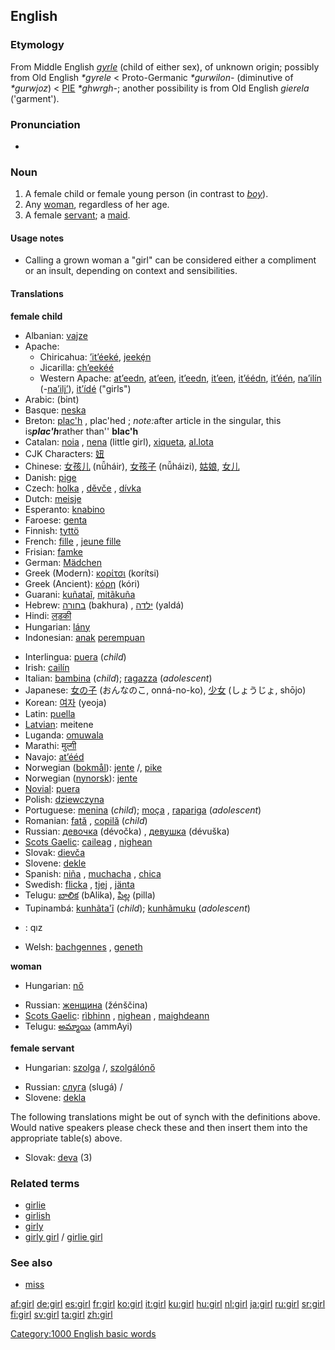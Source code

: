 {{wikipedia}}
==English==

{{rank|wish|gone|times|334|girl|during|several|either}}

===Etymology===
From Middle English ''[[gyrle]]'' (child of either sex), of unknown origin; possibly from Old English ''*gyrele'' < Proto-Germanic ''*gurwilon-'' (diminutive of ''*gurwjoz'') < [[PIE]] ''*ghwrgh-''; another possibility is from Old English ''gierela'' ('garment').

===Pronunciation===
*{{audio|en-us-girl.ogg|Audio (US)}}

===Noun===
{{en-noun-reg}}

# A female child or female young person (in contrast to ''[[boy]]'').
# Any [[woman]], regardless of her age.
# A female [[servant]]; a [[maid]].

====Usage notes====
*Calling a grown woman a "girl" can be considered either a compliment or an insult, depending on context and sensibilities.

====Translations====
'''female child'''
{{top}}
*Albanian: [[vajze]]
*Apache:
**Chiricahua: [[’it’éeké]], [[jeekȩ́n]]
**Jicarilla: [[ch’eekéé]]
**Western Apache: [[at’eedn]], [[at’een]], [[it’eedn]], [[it’een]], [[it’éédn]], [[it’één]], [[na’ilín]] (-[[na’ilį’]]), [[it’ídé]] ("girls")
*Arabic: {{ARchar|[[بنت]]}} (bint) {{f}}
*Basque: [[neska]]
*Breton: [[plac'h]] {{f}}, plac'hed {{p}}; ''note: ''after article in the singular, this is'' '''plac'h''' ''rather than'' '''blac'h'''
*Catalan: [[noia]] {{f}}, [[nena]] {{f}} (little girl), [[xiqueta]], [[al.lota]] {{f}}
*CJK Characters: [[妞]]
*Chinese: [[女孩儿]] (nǚháir), [[女孩子]] (nǚháizi), [[姑娘]], [[女儿]]
*Danish: [[pige]] {{c}}
*Czech: [[holka]] {{f}}, [[děvče]] {{n}}, [[dívka]] {{f}}
*Dutch: [[meisje]] {{n}}
*Esperanto: [[knabino]]
*Faroese: [[genta]] {{f}}
*Finnish: [[tyttö]]
*French: [[fille]] {{f}}, [[jeune fille]] {{f}}
*Frisian: [[famke]] {{n}}
*German: [[Mädchen]] {{n}} 
*Greek (Modern): [[κορίτσι]] (korítsi) {{n}}
*Greek (Ancient): [[κόρη]] (kóri) {{f}}
*Guarani: [[kuñataĩ]], [[mitãkuña]]
*Hebrew: [[בחורה]] (bakhura) {{f}}, [[ילדה]] (yaldá) {{f}}
*Hindi: [[लड़की]] {{Unicode|(ləṛki)}} {{f}}
*Hungarian: [[lány]]
*Indonesian: [[anak]] [[perempuan]]
{{mid}}
*Interlingua: [[puera]] (''child'')
*Irish: [[cailín]]
*Italian: [[bambina]] {{f}} (''child''); [[ragazza]] {{f}} (''adolescent'')
*Japanese: [[女の子]] (おんなのこ, onná-no-ko), [[少女]] (しょうじょ, shōjo)
*Korean: [[여자]] (yeoja)
*Latin: [[puella]] {{f}}
*[[Latvian]]: meitene {{f}}
*Luganda: [[omuwala]]
*Marathi: [[मुल्गी]]
*Navajo: [[at’ééd]]
*Norwegian ([[bokmål]]): [[jente]] {{m}}/{{f}}, [[pike]] {{m}}
*Norwegian ([[nynorsk]]): [[jente]] {{f}}
*[[Novial]]: [[puera]]
*Polish: [[dziewczyna]] {{f}}
*Portuguese: [[menina]] {{f}} (''child''); [[moça]] {{f}}, [[rapariga]] {{f}} (''adolescent'')
*Romanian: [[fată]] {{f}}, [[copilă]] {{f}} (''child'')
*Russian: [[девочка]] (dévočka) {{f}}, [[девушка]] (dévuška) {{f}}
*[[Scots Gaelic]]: [[caileag]] {{f}}, [[nighean]] {{f}}
*Slovak: [[dievča]] {{n}}
*Slovene: [[dekle]] {{n}}
*Spanish: [[niña]] {{f}}, [[muchacha]] {{f}}, [[chica]] {{f}}
*Swedish: [[flicka]] {{c}}, [[tjej]] {{c}}, [[jänta]] {{c}}
*Telugu: [[బాలిక]] (bAlika), [[పిల్ల]] (pilla)
*Tupinambá: [[kunhãta'ĩ]] (''child''); [[kunhãmuku]] (''adolescent'')
*{{tu}}: qız
*Welsh: [[bachgennes]] {{f}}, [[geneth]] {{f}}
{{bottom}}

'''woman'''
{{top}}
*Hungarian: [[nő]]
{{mid}}
*Russian: [[женщина]] (žénščina) {{f}}
*[[Scots Gaelic]]: [[rìbhinn]] {{f}}, [[nighean]] {{f}}, [[maighdeann]] {{f}}
*Telugu: [[అమ్మాయి]] (ammAyi)
{{bottom}}

'''female servant'''
{{top}}
*Hungarian: [[szolga]] {{m}}/{{f}}, [[szolgálónő]]
{{mid}}
*Russian: [[слуга]] (slugá) {{m}}/{{f}}
*Slovene: [[dekla]] {{f}}
{{bottom}}

The following translations might be out of synch with the definitions above. Would native speakers please check these and then insert them into the appropriate table(s) above.

*Slovak: [[deva]] {{f}} (3)

===Related terms===
*[[girlie]]
*[[girlish]]
*[[girly]]
*[[girly girl]] / [[girlie girl]]

===See also===
*[[miss]]

[[Category:1000 English basic words]]

[[af:girl]]
[[de:girl]]
[[es:girl]]
[[fr:girl]]
[[ko:girl]]
[[it:girl]]
[[ku:girl]]
[[hu:girl]]
[[nl:girl]]
[[ja:girl]]
[[ru:girl]]
[[sr:girl]]
[[fi:girl]]
[[sv:girl]]
[[ta:girl]]
[[zh:girl]]
